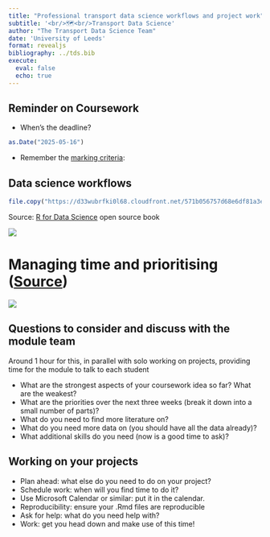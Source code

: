 ```yaml
---
title: "Professional transport data science workflows and project work"
subtitle: '<br/>🗺<br/>Transport Data Science'
author: "The Transport Data Science Team"
date: 'University of Leeds'
format: revealjs
bibliography: ../tds.bib
execute: 
  eval: false
  echo: true
---
```



## Reminder on Coursework {.incremental}

- When's the deadline?


```r
as.Date("2025-05-16")
```


- Remember the [marking criteria](https://itsleeds.github.io/tds/marking-criteria.html):


## Data science workflows

```r
file.copy("https://d33wubrfki0l68.cloudfront.net/571b056757d68e6df81a3e3853f54d3c76ad6efc/32d37/diagrams/data-science.png", "figures/r4ds-workflow.png")
```

Source: [R for Data Science](https://r4ds.had.co.nz/introduction.html) open source book


![](https://d33wubrfki0l68.cloudfront.net/571b056757d68e6df81a3e3853f54d3c76ad6efc/32d37/diagrams/data-science.png)

# Managing time and prioritising ([Source](https://csgillespie.github.io/efficientR/workflow.html))

![](https://csgillespie.github.io/efficientR/_main_files/figure-html/4-1-1.png)



## Questions to consider and discuss with the module team {.incremental}

Around 1 hour for this, in parallel with solo working on projects, providing time for the module to talk to each student

- What are the strongest aspects of your coursework idea so far? What are the weakest?
- What are the priorities over the next three weeks (break it down into a small number of parts)?
- What do you need to find more literature on?
- What do you need more data on (you should have all the data already)?
- What additional skills do you need (now is a good time to ask)?

## Working on your projects

- Plan ahead: what else do you need to do on your project?
- Schedule work: when will you find time to do it?
- Use Microsoft Calendar or similar: put it in the calendar.
- Reproducibility: ensure your .Rmd files are reproducible
- Ask for help: what do you need help with?
- Work: get you head down and make use of this time!

